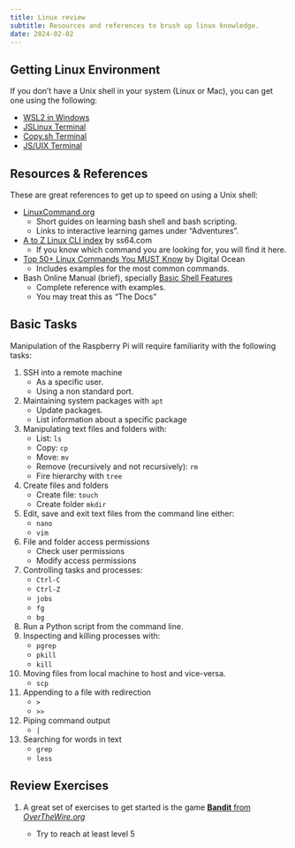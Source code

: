 ```yaml
---
title: Linux review
subtitle: Resources and references to brush up linux knowledge.
date: 2024-02-02
---
```


## Getting Linux Environment

If you don't have a Unix shell in your system (Linux or Mac), you can get one using the following:

- [WSL2 in Windows](https://learn.microsoft.com/en-us/windows/wsl/install)
- [JSLinux Terminal](https://bellard.org/jslinux/)
- [Copy.sh Terminal](https://copy.sh/v86/?profile=linux26)
- [JS/UIX Terminal](http://www.masswerk.at/jsuix/index.html)

## Resources & References

These are great references to get up to speed on using a Unix shell:

- [LinuxCommand.org](https://linuxcommand.org/index.php)
	- Short guides on learning bash shell and bash scripting.
	- Links to interactive learning games under "Adventures".
- [A to Z Linux CLI index](https://ss64.com/bash/) by ss64.com
	- If you know which command you are looking for, you will find it here.
- [Top 50+ Linux Commands You MUST Know](https://www.digitalocean.com/community/tutorials/linux-commands) by Digital Ocean
	- Includes examples for the most common commands.
- Bash Online Manual (brief), specially [Basic Shell Features](https://devdocs.io/bash/basic-shell-features)
	- Complete reference with examples.
	- You may treat this as "The Docs"


## Basic Tasks

Manipulation of the Raspberry Pi will require familiarity with the following tasks:

1. SSH into a remote machine
	- As a specific user.
	- Using a non standard port.
2. Maintaining system packages with `apt`
	- Update packages.
	- List information about a specific package
3. Manipulating text files and folders with:
	- List: `ls`
	- Copy: `cp`
	- Move: `mv`
	- Remove (recursively and not recursively): `rm`
	- Fire hierarchy with `tree`
4. Create files and folders
	- Create file: `touch`
	- Create folder `mkdir`
5. Edit, save and exit text files from the command line either:
	- `nano`
	- `vim`
6. File and folder access permissions
	- Check user permissions
	- Modify access permissions
7. Controlling tasks and processes:
	- `Ctrl-C`
	- `Ctrl-Z`
	- `jobs`
	- `fg`
	- `bg`
8. Run a Python script from the command line.
9. Inspecting and killing processes with:
	- `pgrep`
	- `pkill`
	- `kill`
10. Moving files from local machine to host and vice-versa.
	- `scp`
11. Appending to a file with redirection
	 - `>`
	 - `>>`
12. Piping command output
	  - `|`
13. Searching for words in text
	  - `grep`
	  - `less`

## Review Exercises

1. A great set of exercises to get started is the game [**Bandit** from *OverTheWire.org*](https://overthewire.org/wargames/bandit/)

	- Try to reach at least level 5

